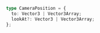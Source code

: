 ```ts
type CameraPosition = {
  to: Vector3 | Vector3Array;
  lookAt?: Vector3 | Vector3Array;
};
```
